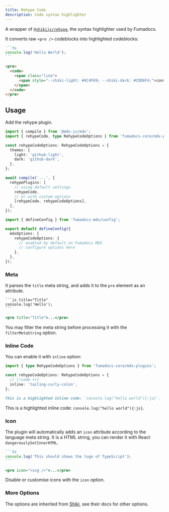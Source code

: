 ```yaml
---
title: Rehype Code
description: Code syntax highlighter
---
```


A wrapper of [`@shikijs/rehype`](https://shiki.style/packages/rehype), the syntax highlighter used by Fumadocs.

It converts raw `<pre />` codeblocks into highlighted codeblocks:

````md tab="Input"
```ts
console.log('Hello World');
```
````

```html tab="Output"
<pre>
  <code>
    <span class="line">
      <span style="--shiki-light: #4C4F69; --shiki-dark: #CDD6F4;">console</span>...
    </span>
  </code>
</pre>
```

## Usage

Add the rehype plugin.

```ts tab="MDX Compiler"
import { compile } from '@mdx-js/mdx';
import { rehypeCode, type RehypeCodeOptions } from 'fumadocs-core/mdx-plugins';

const rehypeCodeOptions: RehypeCodeOptions = {
  themes: {
    light: 'github-light',
    dark: 'github-dark',
  },
};

await compile('...', {
  rehypePlugins: [
    // using default settings
    rehypeCode,
    // or with custom options
    [rehypeCode, rehypeCodeOptions],
  ],
});
```

```ts tab="Fumadocs MDX"
import { defineConfig } from 'fumadocs-mdx/config';

export default defineConfig({
  mdxOptions: {
    rehypeCodeOptions: {
      // enabled by default on Fumadocs MDX
      // configure options here
    },
  },
});
```

### Meta

It parses the `title` meta string, and adds it to the `pre` element as an attribute.

````mdx tab="Input"
```js title="Title"
console.log('Hello');
```
````

```jsx tab="Output"
<pre title="Title">...</pre>
```

You may filter the meta string before processing it with the `filterMetaString` option.

### Inline Code

You can enable it with `inline` option:

```ts
import { type RehypeCodeOptions } from 'fumadocs-core/mdx-plugins';

const rehypeCodeOptions: RehypeCodeOptions = {
  // [!code ++]
  inline: 'tailing-curly-colon',
};
```

```md title="Syntax"
This is a highlighted inline code: `console.log("hello world"){:js}`.
```

This is a highlighted inline code: `console.log("hello world"){:js}`.

### Icon

The plugin will automatically adds an `icon` attribute according to the language meta string.
It is a HTML string, you can render it with React `dangerouslySetInnerHTML`.

````md tab="Input"
```ts
console.log('This should shows the logo of TypeScript');
```
````

```jsx tab="Output"
<pre icon="<svg />">...</pre>
```

Disable or customise icons with the `icon` option.

### More Options

The options are inherited from [Shiki](https://shiki.style), see their docs for other options.

